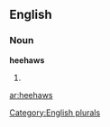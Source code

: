 ==English==

===Noun===
'''heehaws'''

# {{plural of|[[heehaw]]}}

[[Category:English plurals]]

[[ar:heehaws]]